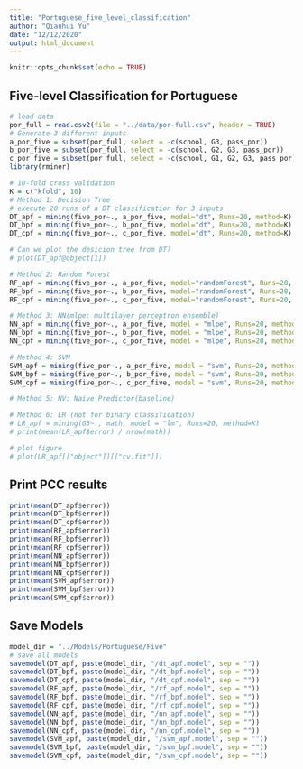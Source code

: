 ```yaml
---
title: "Portuguese_five_level_classification"
author: "Qianhui Yu"
date: "12/12/2020"
output: html_document
---
```


```r
knitr::opts_chunk$set(echo = TRUE)
```

## Five-level Classification for Portuguese

```r
# load data
por_full = read.csv2(file = "../data/por-full.csv", header = TRUE)
# Generate 3 different inputs
a_por_five = subset(por_full, select = -c(school, G3, pass_por)) 
b_por_five = subset(por_full, select = -c(school, G2, G3, pass_por)) 
c_por_five = subset(por_full, select = -c(school, G1, G2, G3, pass_por)) 
library(rminer)

# 10-fold cross validation 
K = c("kfold", 10)
# Method 1: Decision Tree
# execute 20 runs of a DT classification for 3 inputs
DT_apf = mining(five_por~., a_por_five, model="dt", Runs=20, method=K)
DT_bpf = mining(five_por~., b_por_five, model="dt", Runs=20, method=K)
DT_cpf = mining(five_por~., c_por_five, model="dt", Runs=20, method=K)

# Can we plot the desicion tree from DT?
# plot(DT_apf@object[1])

# Method 2: Random Forest
RF_apf = mining(five_por~., a_por_five, model="randomForest", Runs=20, method=K)
RF_bpf = mining(five_por~., b_por_five, model="randomForest", Runs=20, method=K)
RF_cpf = mining(five_por~., c_por_five, model="randomForest", Runs=20, method=K)

# Method 3: NN(mlpe: multilayer perceptron ensemble)
NN_apf = mining(five_por~., a_por_five, model = "mlpe", Runs=20, method=K)
NN_bpf = mining(five_por~., b_por_five, model = "mlpe", Runs=20, method=K)
NN_cpf = mining(five_por~., c_por_five, model = "mlpe", Runs=20, method=K)

# Method 4: SVM
SVM_apf = mining(five_por~., a_por_five, model = "svm", Runs=20, method=K)
SVM_bpf = mining(five_por~., b_por_five, model = "svm", Runs=20, method=K)
SVM_cpf = mining(five_por~., c_por_five, model = "svm", Runs=20, method=K)

# Method 5: NV: Naive Predictor(baseline)

# Method 6: LR (not for binary classification)
# LR_apf = mining(G3~., math, model = "lm", Runs=20, method=K)
# print(mean(LR_apf$error) / nrow(math))

# plot figure
# plot(LR_apf[["object"]][["cv.fit"]])


```
## Print PCC results
```r
print(mean(DT_apf$error))
print(mean(DT_bpf$error))
print(mean(DT_cpf$error))
print(mean(RF_apf$error))
print(mean(RF_bpf$error))
print(mean(RF_cpf$error))
print(mean(NN_apf$error))
print(mean(NN_bpf$error))
print(mean(NN_cpf$error))
print(mean(SVM_apf$error))
print(mean(SVM_bpf$error))
print(mean(SVM_cpf$error))                      

```


## Save Models
```r
model_dir = "../Models/Portuguese/Five"
# save all models
savemodel(DT_apf, paste(model_dir, "/dt_apf.model", sep = ""))
savemodel(DT_bpf, paste(model_dir, "/dt_bpf.model", sep = ""))
savemodel(DT_cpf, paste(model_dir, "/dt_cpf.model", sep = ""))
savemodel(RF_apf, paste(model_dir, "/rf_apf.model", sep = ""))
savemodel(RF_bpf, paste(model_dir, "/rf_bpf.model", sep = ""))
savemodel(RF_cpf, paste(model_dir, "/rf_cpf.model", sep = ""))
savemodel(NN_apf, paste(model_dir, "/nn_apf.model", sep = ""))
savemodel(NN_bpf, paste(model_dir, "/nn_bpf.model", sep = ""))
savemodel(NN_cpf, paste(model_dir, "/nn_cpf.model", sep = ""))
savemodel(SVM_apf, paste(model_dir, "/svm_apf.model", sep = ""))
savemodel(SVM_bpf, paste(model_dir, "/svm_bpf.model", sep = ""))
savemodel(SVM_cpf, paste(model_dir, "/svm_cpf.model", sep = ""))
```